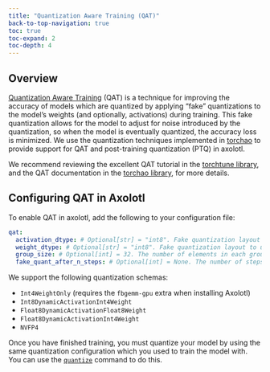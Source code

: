 ```yaml
---
title: "Quantization Aware Training (QAT)"
back-to-top-navigation: true
toc: true
toc-expand: 2
toc-depth: 4
---
```


## Overview

[Quantization Aware Training](https://pytorch.org/blog/introduction-to-quantization-on-pytorch/#quantization-aware-training) (QAT) is a technique for improving the accuracy of models which are quantized
by applying "fake" quantizations to the model's weights (and optionally, activations) during training. This fake
quantization allows for the model to adjust for noise introduced by the quantization, so when the model is eventually
quantized, the accuracy loss is minimized. We use the quantization techniques implemented in [torchao](https://github.com/pytorch/ao) to provide
support for QAT and post-training quantization (PTQ) in axolotl.

We recommend reviewing the excellent QAT tutorial in the [torchtune library](https://pytorch.org/torchtune/main/tutorials/qat_finetune.html#quantizing-the-qat-model),
and the QAT documentation in the [torchao library](https://github.com/pytorch/ao/tree/main/torchao/quantization/qat), for more details.

## Configuring QAT in Axolotl

To enable QAT in axolotl, add the following to your configuration file:

```yaml
qat:
  activation_dtype: # Optional[str] = "int8". Fake quantization layout to use for activation quantization. Valid options are "int4", "int8", "float8"
  weight_dtype: # Optional[str] = "int8". Fake quantization layout to use for weight quantization. Valid options are "int4", "fp8", and "nvfp4".
  group_size: # Optional[int] = 32. The number of elements in each group for per-group fake quantization
  fake_quant_after_n_steps: # Optional[int] = None. The number of steps to apply fake quantization after
```

We support the following quantization schemas:

- `Int4WeightOnly` (requires the `fbgemm-gpu` extra when installing Axolotl)
- `Int8DynamicActivationInt4Weight`
- `Float8DynamicActivationFloat8Weight`
- `Float8DynamicActivationInt4Weight`
- `NVFP4`

Once you have finished training, you must quantize your model by using the same quantization configuration which you used to train the model with. You can use the [`quantize`](./quantize.qmd) command to do this.
